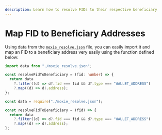 ```yaml
---
description: Learn how to resolve FIDs to their respective beneficiary addresses when integrating the Moxie protocol.
---
```



# Map FID to Beneficiary Addresses

Using data from the [`moxie_resolve.json`](/farcaster-data/guides/download-data) file, you can easily import it and map an FID to a beneficiary address very easily using the function defined below:

<Tabs>
  <TabItem value="ts" label="TypeScript">

```ts title="index.ts"
import data from "./moxie_resolve.json";

const resolveFidToBeneficiary = (fid: number) => {
  return data
    ?.filter((d) => d?.fid === fid && d?.type === "WALLET_ADDRESS")
    ?.map((d) => d?.address);
};
```

  </TabItem>
  <TabItem value="js" label="JavaScript">

```js title="index.js"
const data = require("./moxie_resolve.json");

const resolveFidToBeneficiary = (fid) => {
  return data
    ?.filter((d) => d?.fid === fid && d?.type === "WALLET_ADDRESS")
    ?.map((d) => d?.address);
};
```

  </TabItem>
</Tabs>
